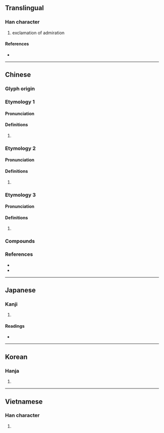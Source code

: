 {{character info/new}}
==Translingual==

===Han character===
{{Han char|rn=94|rad=犬|as=08|sn=11|four=44221|canj=KHKMR|ids=⿰犭奇}}

# exclamation of admiration

====References====
* {{Han ref|kx=0713.200|dkj=20493|dj=1125.150|hdz=21352.040|uh=7317|ud=29463|bh=D661|bd=54881}}

----

==Chinese==
{{zh-forms}}

===Glyph origin===
{{Han etym}}

===Etymology 1===

====Pronunciation====
{{zh-pron
|m=yī
|c=ji1,ji2
|mc=
|oc=
|cat=
}}
{{attention|zh|distribute mc/oc}}

====Definitions====
{{zh-hanzi}}

# {{rfdef|zh}}

===Etymology 2===

====Pronunciation====
{{zh-pron
|m=yǐ
|c=
|mc=
|oc=
|cat=
}}

====Definitions====
{{zh-hanzi}}

# {{rfdef|zh}}

===Etymology 3===

====Pronunciation====
{{zh-pron
|m=ǒ
|c=o2,ngo2,ngo5
|mc=
|oc=
|cat=
}}

====Definitions====
{{zh-hanzi}}

# {{rfdef|zh}}

===Compounds===
{{zh-der|猗猗靡靡|猗萎|猗儺|猗靡|猗猗|猗嗟|陶猗之富|陶猗}}

===References===
* {{R:twedu|B02533}}
* {{R:yue:Hanzi}}

----

==Japanese==

===Kanji===
{{ja-kanji|grade=|rs=犬08}}

# {{defn|lang=ja|sort=犬08}}

====Readings====
* {{ja-readings|goon=あ, い|kanon=あ, い|kun=ああ-, <!--あう, -->うるわ-し.い, なが-い|nanori=}}

----

==Korean==

===Hanja===
{{ko-hanja|hangeul=[[의]], [[아]]|eumhun=|rv=ui, a|mr=ŭi, a|y=uy, a}}

# {{defn|lang=ko|sort=犬08}}

----

==Vietnamese==

===Han character===
{{vi-hantu|[[y]], [[ỷ]], [[ả]], [[gà]]|rs=犬08}}

# {{defn|lang=vi|sort=犬08}}